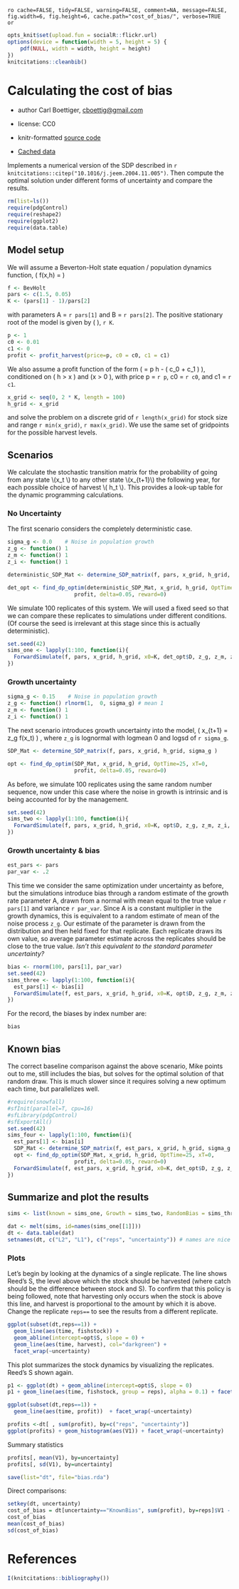 `ro cache=FALSE, tidy=FALSE, warning=FALSE, comment=NA, message=FALSE, fig.width=6, fig.height=6, cache.path="cost_of_bias/", verbose=TRUE  or`

```r
opts_knit$set(upload.fun = socialR::flickr.url)
options(device = function(width = 5, height = 5) {
    pdf(NULL, width = width, height = height)
})
knitcitations::cleanbib()
````



# Calculating the cost of bias  
 * author Carl Boettiger, <cboettig@gmail.com>
 * license: CC0


 * knitr-formatted [source code](https://github.com/cboettig/pdg_control/blob/master/inst/examples/cost_of_bias.Rmd)
 * [Cached data](http://two.ucdavis.edu/cboettig/data/cost_of_bias/)

Implements a numerical version of the SDP described in `r knitcitations::citep("10.1016/j.jeem.2004.11.005")`.  Then compute the optimal solution under different forms of uncertainty and compare the results.  

``` r
rm(list=ls())   
require(pdgControl)
require(reshape2)
require(ggplot2)
require(data.table)
````


## Model setup 

We will assume a Beverton-Holt state equation / population dynamics function, <span> \( f(x,h) = \frac{A x}{1 + B x} \)</span>

```r
f <- BevHolt
pars <- c(1.5, 0.05)
K <- (pars[1] - 1)/pars[2]
````
with parameters A = `r pars[1]` and B = `r pars[2]`.  The positive stationary root of the model is given by <span>\( \frac{A-1}{B} \)</span>, `r K`.   

```r
p <- 1
c0 <- 0.01
c1 <- 0
profit <- profit_harvest(price=p, c0 = c0, c1 = c1) 
````

We also assume a profit function of the form <span>\( \Pi = p h - \left( c_0  + c_1 \frac{h}{x} \right) \frac{h}{x} \)</span>, conditioned on <span>\( h > x \)</span> and <span>\(x > 0 \)</span>, with price p = `r p`, c0 = `r c0`, and c1 = `r c1`.  


```r
x_grid <- seq(0, 2 * K, length = 100)  
h_grid <- x_grid  
````

and solve the problem on a discrete grid of `r length(x_grid)` for stock size and range `r min(x_grid)`, `r max(x_grid)`.  We use the same set of gridpoints for the possible harvest levels. 


## Scenarios 

We calculate the stochastic transition matrix for the probability of going from any state \\(x_t \\) to any other state \\(x_{t+1}\\) the following year, for each possible choice of harvest \\( h_t \\).  This provides a look-up table for the dynamic programming calculations.

### No Uncertainty 

The first scenario considers the completely deterministic case.  

```r
sigma_g <- 0.0    # Noise in population growth
z_g <- function() 1 
z_m <- function() 1 
z_i <- function() 1 
````

```r
deterministic_SDP_Mat <- determine_SDP_matrix(f, pars, x_grid, h_grid, sigma_g )
````

```r
det_opt <- find_dp_optim(deterministic_SDP_Mat, x_grid, h_grid, OptTime=25, xT=0, 
                     profit, delta=0.05, reward=0)
````

We simulate 100 replicates of this system.  We will used a fixed seed so that we can compare these replicates to simulations under different conditions.  (Of course the seed is irrelevant at this stage since this is actually deterministic).  

```r
set.seed(42)
sims_one <- lapply(1:100, function(i){
  ForwardSimulate(f, pars, x_grid, h_grid, x0=K, det_opt$D, z_g, z_m, z_i, profit)
})
````
### Growth uncertainty 

```r
sigma_g <- 0.15    # Noise in population growth
z_g <- function() rlnorm(1,  0, sigma_g) # mean 1
z_m <- function() 1 
z_i <- function() 1 
````

The next scenario introduces growth uncertainty into the model, <span> \( x_{t+1} = z_g f(x_t) \) </span>, where `z_g` is lognormal with logmean 0 and logsd of `r sigma_g`.  

```r
SDP_Mat <- determine_SDP_matrix(f, pars, x_grid, h_grid, sigma_g )
````

```r
opt <- find_dp_optim(SDP_Mat, x_grid, h_grid, OptTime=25, xT=0, 
                     profit, delta=0.05, reward=0)
````


As before, we simulate 100 replicates using the same random number sequence, now under this case where the noise in growth is intrinsic and is being accounted for by the management.  

```r
set.seed(42)
sims_two <- lapply(1:100, function(i){
  ForwardSimulate(f, pars, x_grid, h_grid, x0=K, opt$D, z_g, z_m, z_i, profit)
})
````

### Growth uncertainty & bias  


```r
est_pars <- pars
par_var <- .2
````

This time we consider the same optimization under uncertainty as before, but the simulations introduce bias through a random estimate of the growth rate parameter A, drawn from a normal with mean equal to the true value `r pars[1]` and variance `r par_var`.   Since A is a constant multiplier in the growth dynamics, this is equivalent to a random estimate of mean of the noise process `z_g`.  Our estimate of the parameter is drawn from the distribution and then held fixed for that replicate.  Each replicate draws its own value, so average parameter estimate across the replicates should be close to the true value.  _Isn't this equivalent to the standard parameter uncertainty?_

```r
bias <- rnorm(100, pars[1], par_var)
set.seed(42)
sims_three <- lapply(1:100, function(i){
  est_pars[1] <- bias[i]
  ForwardSimulate(f, est_pars, x_grid, h_grid, x0=K, opt$D, z_g, z_m, z_i, profit)
})
````

For the record, the biases by index number are:

```r
bias
````

## Known bias

The correct baseline comparison against the above scenario, Mike points out to me, still includes the bias, but solves for the optimal solution of that random draw.  This is much slower since it requires solving a new optimum each time, but parallelizes well.   


```r
#require(snowfall)
#sfInit(parallel=T, cpu=16)
#sfLibrary(pdgControl)
#sfExportAll()
set.seed(42)
sims_four <- lapply(1:100, function(i){
  est_pars[1] <- bias[i] 
  SDP_Mat <- determine_SDP_matrix(f, est_pars, x_grid, h_grid, sigma_g )
  opt <- find_dp_optim(SDP_Mat, x_grid, h_grid, OptTime=25, xT=0, 
                     profit, delta=0.05, reward=0)
  ForwardSimulate(f, est_pars, x_grid, h_grid, x0=K, det_opt$D, z_g, z_m, z_i, profit)
})
````



## Summarize and plot the results                                                   


```r
sims <- list(known = sims_one, Growth = sims_two, RandomBias = sims_three, KnownBias = sims_four)

dat <- melt(sims, id=names(sims_one[[1]]))  
dt <- data.table(dat)
setnames(dt, c("L2", "L1"), c("reps", "uncertainty")) # names are nice
````

### Plots 

Let's begin by looking at the dynamics of a single replicate. The line shows Reed's S, the level above which the stock should be harvested (where catch should be the difference between stock and S).  To confirm that this policy is being followed, note that harvesting only occurs when the stock is above this line, and harvest is proportional to the amount by which it is above.  Change the replicate `reps==` to see the results from a different replicate.  

``` r
ggplot(subset(dt,reps==1)) +
  geom_line(aes(time, fishstock)) +
  geom_abline(intercept=opt$S, slope = 0) +
  geom_line(aes(time, harvest), col="darkgreen") + 
  facet_wrap(~uncertainty) 
````


This plot summarizes the stock dynamics by visualizing the replicates. Reed's S shown again.

``` r
p1 <- ggplot(dt) + geom_abline(intercept=opt$S, slope = 0) 
p1 + geom_line(aes(time, fishstock, group = reps), alpha = 0.1) + facet_wrap(~uncertainty)
````


``` r
ggplot(subset(dt,reps==1)) +
  geom_line(aes(time, profit))  + facet_wrap(~uncertainty)

````


``` r
profits <-dt[ , sum(profit), by=c("reps", "uncertainty")] 
ggplot(profits) + geom_histogram(aes(V1)) + facet_wrap(~uncertainty)
````

Summary statistics 

``` r
profits[, mean(V1), by=uncertainty]
profits[, sd(V1), by=uncertainty]
````


```r
save(list="dt", file="bias.rda")
````

Direct comparisons: 

```r
setkey(dt, uncertainty)
cost_of_bias = dt[uncertainty=="KnownBias", sum(profit), by=reps]$V1 - dt[uncertainty=="RandomBias", sum(profit), by=reps]$V1
cost_of_bias
mean(cost_of_bias)
sd(cost_of_bias)
````

# References

``` r
I(knitcitations::bibliography())
````

